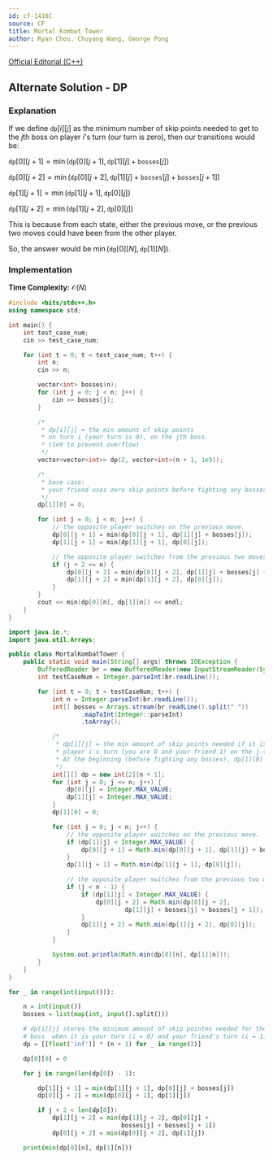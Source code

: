 ```yaml
---
id: cf-1418C
source: CF
title: Mortal Kombat Tower
author: Ryan Chou, Chuyang Wang, George Pong
---
```

[Official Editorial (C++)](https://codeforces.com/blog/entry/82673)

## Alternate Solution - DP
### Explanation

If we define $\texttt{dp}[i][j]$ as the minimum number of skip points needed to get to the $j$th boss on player $i$'s turn
(our turn is zero), then our transitions would be:

$\texttt{dp}[0][j + 1] =\min(\texttt{dp}[0][j + 1], \texttt{dp}[1][j] + \texttt{bosses}[j])$

$\texttt{dp}[0][j + 2] =\min(\texttt{dp}[0][j + 2], \texttt{dp}[1][j] + \texttt{bosses}[j] + \texttt{bosses}[j + 1])$

$\texttt{dp}[1][j + 1] =\min(\texttt{dp}[1][j + 1], \texttt{dp}[0][j])$

$\texttt{dp}[1][j + 2] =\min(\texttt{dp}[1][j + 2], \texttt{dp}[0][j])$

This is because from each state, either the previous move, or the previous two moves could have been from the other player.

So, the answer would be $\min(\texttt{dp}[0][N], \texttt{dp}[1][N])$.

### Implementation

**Time Complexity:** $\mathcal{O}(N)$

<LanguageSection>

<CPPSection>

```cpp
#include <bits/stdc++.h>
using namespace std;

int main() {
	int test_case_num;
	cin >> test_case_num;

	for (int t = 0; t < test_case_num; t++) {
		int n;
		cin >> n;

		vector<int> bosses(n);
		for (int j = 0; j < n; j++) {
			cin >> bosses[j];
		}

		/*
		 * dp[i][j] = the min amount of skip points
		 * on turn i (your turn is 0), on the jth boss.
		 * (1e9 to prevent overflow)
		 */
		vector<vector<int>> dp(2, vector<int>(n + 1, 1e9));

		/*
		 * base case:
		 * your friend uses zero skip points before fighting any bosses.
		 */
		dp[1][0] = 0;

		for (int j = 0; j < n; j++) {
			// the opposite player switches on the previous move.
			dp[0][j + 1] = min(dp[0][j + 1], dp[1][j] + bosses[j]);
			dp[1][j + 1] = min(dp[1][j + 1], dp[0][j]);

			// the opposite player switches from the previous two moves.
			if (j + 2 <= n) {
				dp[0][j + 2] = min(dp[0][j + 2], dp[1][j] + bosses[j] + bosses[j + 1]);
				dp[1][j + 2] = min(dp[1][j + 2], dp[0][j]);
			}
		}
		cout << min(dp[0][n], dp[1][n]) << endl;
	}
}
```

</CPPSection>

<JavaSection>

```java
import java.io.*;
import java.util.Arrays;

public class MortalKombatTower {
	public static void main(String[] args) throws IOException {
		BufferedReader br = new BufferedReader(new InputStreamReader(System.in));
		int testCaseNum = Integer.parseInt(br.readLine());

		for (int t = 0; t < testCaseNum; t++) {
			int n = Integer.parseInt(br.readLine());
			int[] bosses = Arrays.stream(br.readLine().split(" "))
					.mapToInt(Integer::parseInt)
					.toArray();

			/*
			 * dp[i][j] = the min amount of skip points needed if it is
			 * player i's turn (you are 0 and your friend 1) on the j-th boss.
			 * At the beginning (before fighting any bosses), dp[1][0] = 0.
			 */
			int[][] dp = new int[2][n + 1];
			for (int j = 0; j <= n; j++) {
				dp[0][j] = Integer.MAX_VALUE;
				dp[1][j] = Integer.MAX_VALUE;
			}
			dp[1][0] = 0;

			for (int j = 0; j < n; j++) {
				// the opposite player switches on the previous move.
				if (dp[1][j] < Integer.MAX_VALUE) {
					dp[0][j + 1] = Math.min(dp[0][j + 1], dp[1][j] + bosses[j]);
				}
				dp[1][j + 1] = Math.min(dp[1][j + 1], dp[0][j]);

				// the opposite player switches from the previous two moves.
				if (j < n - 1) {
					if (dp[1][j] < Integer.MAX_VALUE) {
						dp[0][j + 2] = Math.min(dp[0][j + 2],
								dp[1][j] + bosses[j] + bosses[j + 1]);
					}
					dp[1][j + 2] = Math.min(dp[1][j + 2], dp[0][j]);
				}
			}

			System.out.println(Math.min(dp[0][n], dp[1][n]));
		}
	}
}
```

</JavaSection>

<PySection>

```py
for _ in range(int(input())):

	n = int(input())
	bosses = list(map(int, input().split()))

	# dp[i][j] stores the minimum amount of skip pointes needed for the j-th
	# boss  when it is your turn (i = 0) and your friend's turn (i = 1)
	dp = [[float('inf')] * (n + 1) for _ in range(2)]

	dp[0][0] = 0

	for j in range(len(dp[0]) - 1):

		dp[1][j + 1] = min(dp[1][j + 1], dp[0][j] + bosses[j])
		dp[0][j + 1] = min(dp[0][j + 1], dp[1][j])

		if j + 2 < len(dp[0]):
			dp[1][j + 2] = min(dp[1][j + 2], dp[0][j] +
							   bosses[j] + bosses[j + 1])
			dp[0][j + 2] = min(dp[0][j + 2], dp[1][j])

	print(min(dp[0][n], dp[1][n]))
```

</PySection>

</LanguageSection>
